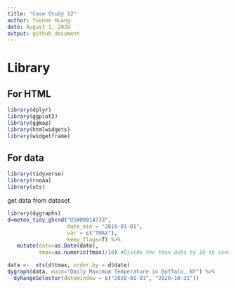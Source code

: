 ```yaml
---
title: "Case Study 12"
author: Yvonne Huang
date: August 1, 2020
output: github_document
---
```

# Library
## For HTML
```r
library(dplyr)
library(ggplot2)
library(ggmap)
library(htmlwidgets)
library(widgetframe)
```

## For data
```r
library(tidyverse)
library(rnoaa)
library(xts)
```

get data from dataset
```r
library(dygraphs)
d=meteo_tidy_ghcnd("USW00014733",
                   date_min = "2016-01-01", 
                   var = c("TMAX"),
                   keep_flags=T) %>% 
   mutate(date=as.Date(date),
          tmax=as.numeric(tmax)/10) #Divide the tmax data by 10 to convert to degrees.
```

```r
data <-  xts(d$tmax, order.by = d$date)
dygraph(data, main="Daily Maximum Temperature in Buffalo, NY") %>%
  dyRangeSelector(dateWindow = c("2020-01-01", "2020-10-31"))
```


```r

```

